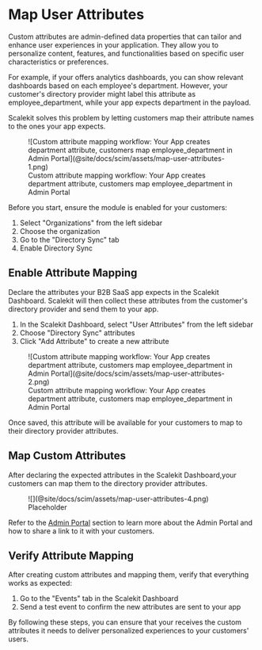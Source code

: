 # Map User Attributes

Custom attributes are admin-defined data properties that can tailor and enhance user experiences in
your application. They allow you to personalize content, features, and functionalities based on
specific user characteristics or preferences.

For example, if your <TermTip jargon="app" /> offers analytics dashboards, you can show relevant
dashboards based on each employee's department. However, your customer's directory provider might
label this attribute as <SimpleCode>employee_department</SimpleCode>, while your app expects
<SimpleCode>department</SimpleCode> in the payload.

Scalekit solves this problem by letting customers map their attribute names to the ones your app
expects.

<figure className="width-75">
  ![Custom attribute mapping workflow: Your App creates department attribute, customers map
  employee_department in Admin Portal](@site/docs/scim/assets/map-user-attributes-1.png)
  <figcaption>
    Custom attribute mapping workflow: Your App creates department attribute, customers map
    employee_department in Admin Portal
  </figcaption>
</figure>

Before you start, ensure the <TermTip jargon="Directory Sync" /> module is enabled for your
customers:

1. Select "Organizations" from the left sidebar
2. Choose the organization
3. Go to the "Directory Sync" tab
4. Enable Directory Sync

## Enable Attribute Mapping

Declare the attributes your B2B SaaS app expects in the Scalekit Dashboard. Scalekit will then
collect these attributes from the customer's directory provider and send them to your app.

1. In the Scalekit Dashboard, select "User Attributes" from the left sidebar
2. Choose "Directory Sync" attributes
3. Click "Add Attribute" to create a new attribute

<figure className="width-50">
  ![Custom attribute mapping workflow: Your App creates department attribute, customers map
  employee_department in Admin Portal](@site/docs/scim/assets/map-user-attributes-2.png)
  <figcaption>
    Custom attribute mapping workflow: Your App creates department attribute, customers map
    employee_department in Admin Portal
  </figcaption>
</figure>

Once saved, this attribute will be available for your customers to map to their directory provider
attributes.

## Map Custom Attributes

After declaring the expected attributes in the Scalekit Dashboard,your customers can map them to the
directory provider attributes.

<figure className="width-75">
  ![](@site/docs/scim/assets/map-user-attributes-4.png)
  <figcaption>Placeholder</figcaption>
</figure>

Refer to the [Admin Portal](./admin-portal.mdx) section to learn more about the Admin Portal and how
to share a link to it with your customers.

## Verify Attribute Mapping

After creating custom attributes and mapping them, verify that everything works as expected:

1. Go to the "Events" tab in the Scalekit Dashboard
2. Send a test event to confirm the new attributes are sent to your app

By following these steps, you can ensure that your <TermTip jargon="B2B app" /> receives the custom
attributes it needs to deliver personalized experiences to your customers' users.
